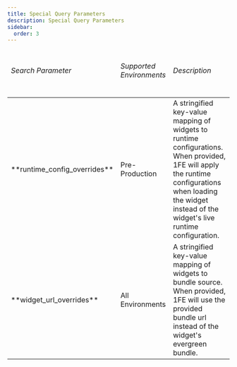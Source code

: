 ```yaml
---
title: Special Query Parameters
description: Special Query Parameters
sidebar:
  order: 3
---
```



<div>
  <table>
    <thead>
      <td>
        <h6>Search Parameter</h6>
      </td>
      <td>
        <h6>Supported Environments</h6>
      </td>
      <td>
        <h6>Description</h6>
      </td>
    </thead>
    <tr>
      <td>**runtime_config_overrides**</td>
      <td>Pre-Production</td>
      <td>
        A stringified key-value mapping of widgets to runtime configurations. When
        provided, 1FE will apply the runtime configurations when loading the widget
        instead of the widget's live runtime configuration.
      </td>
    </tr>
    <tr>
      <td>**widget_url_overrides**</td>
      <td>All Environments</td>
      <td>
        A stringified key-value mapping of widgets to bundle source. When
        provided, 1FE will use the provided bundle url instead of the widget's
        evergreen bundle.
      </td>
    </tr>
  </table>
</div>


